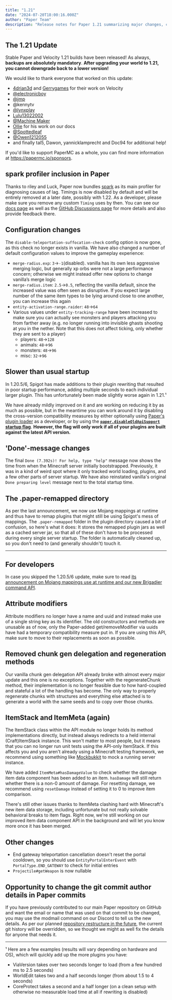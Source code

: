 ```yaml
---
title: "1.21"
date: "2024-07-20T18:00:16.000Z"
author: "Paper Team"
description: "Release notes for Paper 1.21 summarizing major changes, configuration updates, and developer notes."
---
```


## The 1.21 Update

Stable Paper and Velocity 1.21 builds have been released! As always, **backups are absolutely mandatory**. **After upgrading your world to 1.21, you cannot downgrade back to a lower version!**

We would like to thank everyone that worked on this update:

- [4drian3d](https://github.com/4drian3d) and [Gerrygames](https://github.com/Gerrygames) for their work on Velocity
- [@electronicboy](https://github.com/sponsors/electronicboy)
- [@jmp](https://github.com/sponsors/jpenilla)
- @kennytv
- [@lynxplay](https://github.com/lynxplay)
- [Lulu13022002](https://github.com/Lulu13022002)
- [@Machine Maker](https://github.com/sponsors/Machine-Maker)
- [Ollie](https://github.com/sponsors/olijeffers0n) for his work on our docs
- [@Spottedleaf](https://www.patreon.com/Spottedleaf)
- [@Owen1212055](https://github.com/sponsors/Owen1212055)
- and finally tal5, Dawon, yannicklamprecht and Doc94 for additional help!

If you'd like to support PaperMC as a whole, you can find more information at https://papermc.io/sponsors.

## spark profiler inclusion in Paper

Thanks to riley and Luck, Paper now bundles [spark](https://spark.lucko.me/) as its main profiler for diagnosing causes of lag. Timings is now disabled by default and will be entirely removed at a later date, possibly with 1.22. As a developer, please make sure you remove any custom `Timing` uses by then. You can see our [docs page](https://docs.papermc.io/paper/profiling) as well as the [GitHub Discussions page](https://github.com/PaperMC/Paper/discussions/10565) for more details and also provide feedback there.

## Configuration changes

The `disable-teleportation-suffocation-check` config option is now gone, as this check no longer exists in vanilla. We have also changed a number of default configuration values to improve the gameplay experience:

- `merge-radius.exp`: `3`->`-1`(disabled). vanilla has its own less aggressive merging logic, but generally xp orbs were not a large performance concern; otherwise we might instead offer new options to change vanilla’s merge logic
- `merge-radius.item`: `2.5`->`0.5`, reflecting the vanilla default, since the increased value was often seen as disruptive. If you expect large number of the same item types to be lying around close to one another, you can increase this again
- `entity-activation-range.raider`: `48`->`64`
- Various values under `entity-tracking-range` have been increased to make sure you can actually see monsters and players attacking you from farther away (e.g. no longer running into invisible ghasts shooting at you in the nether. Note that this does not affect ticking, only whether they are sent to a player)
  - players: `48`->`128`
  - animals: `48`->`96`
  - monsters: `48`->`96`
  - misc: `32`->`96`

## Slower than usual startup

In 1.20.5/6, Spigot has made additions to their plugin rewriting that resulted in poor startup performance, adding multiple seconds to each individual larger plugin. This has unfortunately been made slightly worse again in 1.21.¹

We have already mildly improved on it and are working on reducing it by as much as possible, but in the meantime you can work around it by disabling the cross-version compatibility measures by either optionally using [Paper's plugin loader](https://docs.papermc.io/paper/dev/getting-started/paper-plugins) as a developer, or by using the [**`paper.disableOldApiSupport` startup flag**](https://docs.papermc.io/paper/reference/system-properties#paperdisableoldapisupport). **However, the flag will only work if all of your plugins are built against the latest API version.**

## 'Done'-message changes

The final `Done (7.392s)! For help, type "help"` message now shows the time from when the Minecraft server initially bootstrapped. Previously, it was in a kind of weird spot where it only tracked world loading, plugins, and a few other parts of server startup. We have also reinstated vanilla's original `Done preparing level` message next to the total startup time.

## The .paper-remapped directory

As per the last announcement, we now use Mojang mappings at runtime and thus have to remap plugins that might still be using Spigot's mess of mappings. The `.paper-remapped` folder in the plugin directory caused a bit of confusion, so here's what it does: It stores the remapped plugin jars as well as a cached server jar, so that all of these don't have to be processed during every single server startup. The folder is automatically cleaned up, so you don't need to (and generally shouldn't) touch it.

---

## For developers

In case you skipped the 1.20.5/6 update, make sure to read [its announcement on Mojang mappings use at runtime and our new Brigadier command API](https://forums.papermc.io/threads/paper-velocity-1-20-6.1152/).

## Attribute modifiers

Attribute modifiers no longer have a name and uuid and instead make use of a single string key as its identifier. The old constructors and methods are unusable as of now, only the Paper-added get/removeModifier via uuids have had a temporary compatibility measure put in. If you are using this API, make sure to move to their replacements as soon as possible.

## Removed chunk gen delegation and regeneration methods

Our vanilla chunk gen delegation API already broke with almost every major update and this one is no exceptions. Together with the regenerateChunk method, their implementation is no longer feasible due to how hard-coupled and stateful a lot of the handling has become. The only way to properly regenerate chunks with structures and everything else attached is to generate a world with the same seeds and to copy over those chunks.

## ItemStack and ItemMeta (again)

The ItemStack class within the API module no longer holds its method implementations directly, but instead always redirects to a held internal (Craft)ItemStack instance. This won't matter to most people, but it means that you can no longer run unit tests using the API-only ItemStack. If this affects you and you aren't already using a Minecraft testing framework, we recommend using something like [Mockbukkit](https://github.com/MockBukkit/MockBukkit) to mock a running server instance.

We have added `ItemMeta#hasDamageValue` to check whether the damage item data component has been added to an item. `hasDamage` will still return whether there is a non-0 amount of damage. For resetting damage, we recommend using `resetDamage` instead of setting it to 0 to improve item comparison.

There's still other issues thanks to ItemMeta clashing hard with Minecraft's new item data storage, including unfortunate but not really solvable behavioral breaks to item flags. Right now, we're still working on our improved item data component API in the background and will let you know more once it has been merged.

## Other changes

- End gateway teleportation cancellation doesn't reset the portal cooldown, so you should use `EntityPortalEnterEvent` with `PortalType.END_GATEWAY` to check for initial entries
- `Projectile#getWeapon` is now nullable

## Opportunity to change the git commit author details in Paper commits

If you have previously contributed to our main Paper repository on GitHub and want the email or name that was used on that commit to be changed, you may use the modmail command on our Discord to tell us the new details. As per our planned [repository restructure in the future](https://github.com/orgs/PaperMC/projects/6), the current git history will be overridden, so we thought we might as well fix the details for anyone that needs it.

---

¹ Here are a few examples (results will vary depending on hardware and OS), which will quickly add up the more plugins you have:

- ViaVersion takes over two seconds longer to load (from a few hundred ms to 2.5 seconds)
- WorldEdit takes two and a half seconds longer (from about 1.5 to 4 seconds)
- CoreProtect takes a second and a half longer (on a clean setup with otherwise no measurable load time at all if rewriting is disabled)

